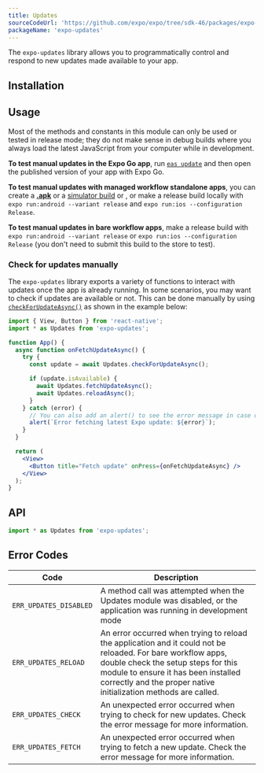 ```yaml
---
title: Updates
sourceCodeUrl: 'https://github.com/expo/expo/tree/sdk-46/packages/expo-updates'
packageName: 'expo-updates'
---
```



The `expo-updates` library allows you to programmatically control and respond to new updates made available to your app.

<PlatformsSection android emulator ios simulator />

## Installation

<APIInstallSection href="/bare/installing-updates/" />

## Usage

Most of the methods and constants in this module can only be used or tested in release mode; they do not make sense in debug builds where you always load the latest JavaScript from your computer while in development.

**To test manual updates in the Expo Go app**, run [`eas update`](/eas-update/introduction) and then open the published version of your app with Expo Go.

**To test manual updates with managed workflow standalone apps**, you can create a [**.apk**](/build-reference/apk) or a [simulator build](/build-reference/simulators) or , or make a release build locally with `expo run:android --variant release` and `expo run:ios --configuration Release`.

**To test manual updates in bare workflow apps**, make a release build with `expo run:android --variant release` or `expo run:ios --configuration Release` (you don't need to submit this build to the store to test).

### Check for updates manually

The `expo-updates` library exports a variety of functions to interact with updates once the app is already running. In some scenarios, you may want to check if updates are available or not. This can be done manually by using [`checkForUpdateAsync()`](#updatescheckforupdateasync) as shown in the example below:

```jsx App.js
import { View, Button } from 'react-native';
import * as Updates from 'expo-updates';

function App() {
  async function onFetchUpdateAsync() {
    try {
      const update = await Updates.checkForUpdateAsync();

      if (update.isAvailable) {
        await Updates.fetchUpdateAsync();
        await Updates.reloadAsync();
      }
    } catch (error) {
      // You can also add an alert() to see the error message in case of an error when fetching updates.
      alert(`Error fetching latest Expo update: ${error}`);
    }
  }

  return (
    <View>
      <Button title="Fetch update" onPress={onFetchUpdateAsync} />
    </View>
  );
}
```

## API

```js
import * as Updates from 'expo-updates';
```

<APISection packageName="expo-updates" apiName="Updates" />

## Error Codes

| Code                   | Description                                                                                                                                                                                                                                                   |
| ---------------------- | ------------------------------------------------------------------------------------------------------------------------------------------------------------------------------------------------------------------------------------------------------------- |
| `ERR_UPDATES_DISABLED` | A method call was attempted when the Updates module was disabled, or the application was running in development mode                                                                                                                                          |
| `ERR_UPDATES_RELOAD`   | An error occurred when trying to reload the application and it could not be reloaded. For bare workflow apps, double check the setup steps for this module to ensure it has been installed correctly and the proper native initialization methods are called. |
| `ERR_UPDATES_CHECK`    | An unexpected error occurred when trying to check for new updates. Check the error message for more information.                                                                                                                                              |
| `ERR_UPDATES_FETCH`    | An unexpected error occurred when trying to fetch a new update. Check the error message for more information.                                                                                                                                                 |
